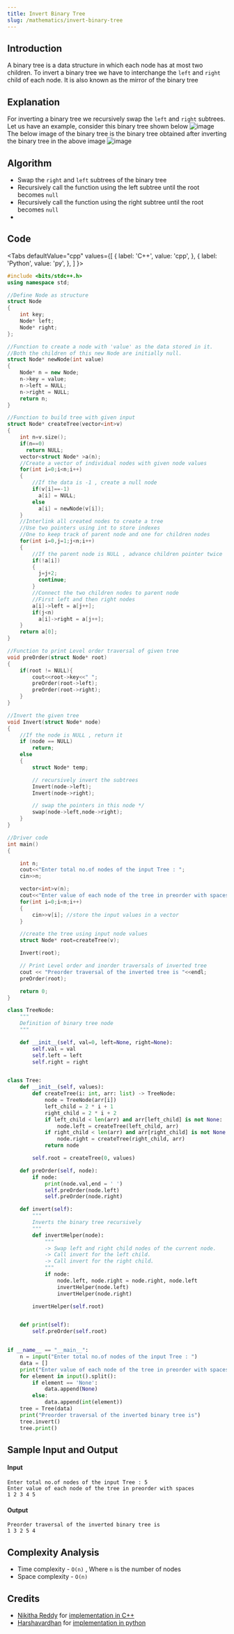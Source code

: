 ```yaml
---
title: Invert Binary Tree
slug: /mathematics/invert-binary-tree
---
```


## Introduction

A binary tree is a data structure in which each node has at most two children. To invert a binary tree we have to interchange the `left` and `right` child of each node. It is also known as the mirror of the binary tree

## Explanation

For inverting a binary tree we recursively swap the `left` and `right` subtrees.
Let us have an example, consider this binary tree shown below
![image](https://i.postimg.cc/WzTd9Rp8/tree-1.png)   
The below image of the binary tree is the binary tree obtained after inverting the binary tree in the above image
![image](https://i.postimg.cc/prCp40pH/tree-2.png)

## Algorithm

- Swap the `right` and `left` subtrees of the binary tree
- Recursively call the function using the left subtree until the root becomes `null`
- Recursively call the function using the right subtree until the root becomes `null`
- 
## Code


<Tabs
  defaultValue="cpp"
  values={[
    { label: 'C++', value: 'cpp', },
    { label: 'Python', value: 'py', },
  ]
}>

<TabItem value="cpp">

```cpp
#include <bits/stdc++.h>
using namespace std;

//Define Node as structure
struct Node
{
    int key;
    Node* left;
    Node* right;
};

//Function to create a node with 'value' as the data stored in it.
//Both the children of this new Node are initially null.
struct Node* newNode(int value)
{
    Node* n = new Node;
    n->key = value;
    n->left = NULL;
    n->right = NULL;
    return n;
}

//Function to build tree with given input
struct Node* createTree(vector<int>v)
{
    int n=v.size();
    if(n==0)
      return NULL;
    vector<struct Node* >a(n);
    //Create a vector of individual nodes with given node values
    for(int i=0;i<n;i++)
    {
        //If the data is -1 , create a null node
        if(v[i]==-1)
          a[i] = NULL;
        else
          a[i] = newNode(v[i]);
    }
    //Interlink all created nodes to create a tree
    //Use two pointers using int to store indexes
    //One to keep track of parent node and one for children nodes
    for(int i=0,j=1;j<n;i++)
    {
        //If the parent node is NULL , advance children pointer twice
        if(!a[i])
        {
          j=j+2;
          continue;
        }
        //Connect the two children nodes to parent node
        //First left and then right nodes
        a[i]->left = a[j++];
        if(j<n)
          a[i]->right = a[j++];
    }
    return a[0];
}

//Function to print Level order traversal of given tree
void preOrder(struct Node* root)
{
    if(root != NULL){
        cout<<root->key<<" ";
        preOrder(root->left);
        preOrder(root->right);
    }
}

//Invert the given tree
void Invert(struct Node* node)
{
    //If the node is NULL , return it
    if (node == NULL)
        return;
    else
    {
        struct Node* temp;

        // recursively invert the subtrees
        Invert(node->left);
        Invert(node->right);

        // swap the pointers in this node */
        swap(node->left,node->right);
    }
}

//Driver code
int main()
{

    int n;
    cout<<"Enter total no.of nodes of the input Tree : ";
    cin>>n;

    vector<int>v(n);
    cout<<"Enter value of each node of the tree in preorder with spaces"<<endl;
    for(int i=0;i<n;i++)
    {
        cin>>v[i]; //store the input values in a vector
    }

    //create the tree using input node values
    struct Node* root=createTree(v);

    Invert(root);

    // Print Level order and inorder traversals of inverted tree
    cout << "Preorder traversal of the inverted tree is "<<endl;
    preOrder(root);

    return 0;
}

```

</TabItem>
<TabItem value="py">

```python
class TreeNode:
    """
    Definition of binary tree node
    """

    def __init__(self, val=0, left=None, right=None):
        self.val = val
        self.left = left
        self.right = right


class Tree:
    def __init__(self, values):
        def createTree(i: int, arr: list) -> TreeNode:
            node = TreeNode(arr[i])
            left_child = 2 * i + 1
            right_child = 2 * i + 2
            if left_child < len(arr) and arr[left_child] is not None:
                node.left = createTree(left_child, arr)
            if right_child < len(arr) and arr[right_child] is not None:
                node.right = createTree(right_child, arr)
            return node

        self.root = createTree(0, values)

    def preOrder(self, node):
        if node:
            print(node.val,end = ' ')
            self.preOrder(node.left)
            self.preOrder(node.right)

    def invert(self):
        """
        Inverts the binary tree recursively
        """
        def invertHelper(node):
            """
            -> Swap left and right child nodes of the current node.
            -> Call invert for the left child.
            -> Call invert for the right child.
            """
            if node:
                node.left, node.right = node.right, node.left
                invertHelper(node.left)
                invertHelper(node.right)

        invertHelper(self.root)


    def print(self):
        self.preOrder(self.root)


if __name__ == "__main__":
    n = input("Enter total no.of nodes of the input Tree : ")  
    data = []
    print("Enter value of each node of the tree in preorder with spaces")
    for element in input().split():
        if element == 'None':
            data.append(None)
        else:
            data.append(int(element))
    tree = Tree(data)
    print("Preorder traversal of the inverted binary tree is")
    tree.invert()
    tree.print()
```

</TabItem>
</Tabs>

## Sample Input and Output

#### Input

```
Enter total no.of nodes of the input Tree : 5
Enter value of each node of the tree in preorder with spaces
1 2 3 4 5
```

#### Output

```
Preorder traversal of the inverted binary tree is
1 3 2 5 4
```

## Complexity Analysis

- Time complexity - `O(n)` , Where `n` is the number of nodes
- Space complexity - `O(n)`


## Credits

-   [Nikitha Reddy](https://github.com/Nikitha2309) for [implementation in C++](https://github.com/TesseractCoding/NeoAlgo/blob/master/C-Plus-Plus/ds/Invert_Binary_Tree.cpp)
-   [Harshavardhan](https://github.com/harsha-sam) for [implementation in python](https://github.com/TesseractCoding/NeoAlgo/blob/master/Python/ds/Invert%20a%20Binary%20Tree.py)
